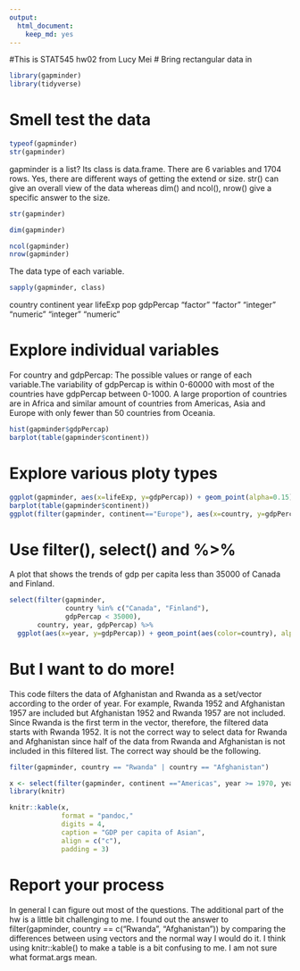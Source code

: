 ```yaml
---
output: 
  html_document: 
    keep_md: yes
---
```

#This is STAT545 hw02 from Lucy Mei
# Bring rectangular data in
```r
library(gapminder)
library(tidyverse)
```


# Smell test the data
```r
typeof(gapminder)
str(gapminder)
```
gapminder is a list?
Its class is data.frame.
There are 6 variables and 1704 rows.
Yes, there are different ways of getting the extend or size. str() can give an overall view of the data whereas dim() and ncol(), nrow() give a specific answer to the size.
```r
str(gapminder)

dim(gapminder)

ncol(gapminder)
nrow(gapminder)
```
The data type of each variable.
```r
sapply(gapminder, class)
```
  country continent      year   lifeExp       pop gdpPercap 
 "factor"  "factor" "integer" "numeric" "integer" "numeric" 
 
# Explore individual variables
For country and gdpPercap:
The possible values or range of each variable.The variability of gdpPercap is within 0-60000 with most of the countries have gdpPercap between 0-1000. A large proportion of countries are in Africa and similar amount of countries from Americas, Asia and Europe with only fewer than 50 countries from Oceania.
```r
hist(gapminder$gdpPercap)
barplot(table(gapminder$continent))
```

# Explore various ploty types
```r
ggplot(gapminder, aes(x=lifeExp, y=gdpPercap)) + geom_point(alpha=0.15)
barplot(table(gapminder$continent))
ggplot(filter(gapminder, continent=="Europe"), aes(x=country, y=gdpPercap)) + geom_point(aes(color=country), alpha=0.25)
```
# Use filter(), select() and %>%
A plot that shows the trends of gdp per capita less than 35000 of Canada and Finland.
```r
select(filter(gapminder, 
              country %in% c("Canada", "Finland"), 
              gdpPercap < 35000), 
       country, year, gdpPercap) %>%
  ggplot(aes(x=year, y=gdpPercap)) + geom_point(aes(color=country), alpha=0.5)

```

# But I want to do more!
This code filters the data of Afghanistan and Rwanda as a set/vector according to the order of year. For example, Rwanda 1952 and Afghanistan 1957 are included but Afghanistan 1952 and Rwanda 1957 are not included. Since Rwanda is the first term in the vector, therefore, the filtered data starts with Rwanda 1952. 
It is not the correct way to select data for Rwanda and Afghanistan since half of the data from Rwanda and Afghanistan is not included in this filtered list.
The correct way should be the following.
```r
filter(gapminder, country == "Rwanda" | country == "Afghanistan")
```
```r
x <- select(filter(gapminder, continent =="Americas", year >= 1970, year <= 1979), country, year, gdpPercap)
library(knitr)

knitr::kable(x,
             format = "pandoc,"
             digits = 4,
             caption = "GDP per capita of Asian",
             align = c("c"),
             padding = 3)
```


# Report your process
In general I can figure out most of the questions. The additional part of the hw is a little bit challenging to me. I found out the answer to filter(gapminder, country == c("Rwanda", "Afghanistan")) by comparing the differences between using vectors and the normal way I would do it. 
I think using knitr::kable() to make a table is a bit confusing to me. I am not sure what format.args mean.